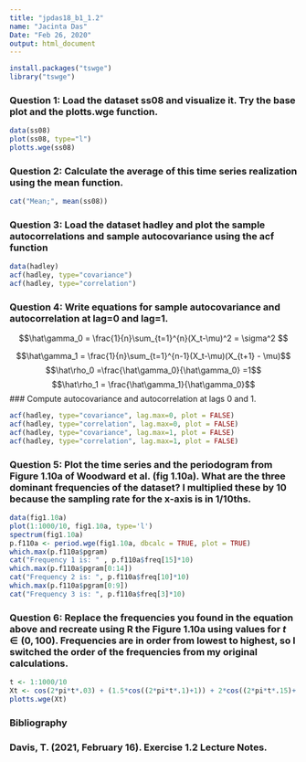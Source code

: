 ---
title: "jpdas18_b1_1.2"
name: "Jacinta Das"
Date: "Feb 26, 2020"
output: html_document
---

``` {r}
install.packages("tswge")
library("tswge")
```
### Question 1: Load the dataset ss08 and visualize it. Try the base plot and the plotts.wge function. 
```{r}
data(ss08)
plot(ss08, type="l")
plotts.wge(ss08)
``` 
### Question 2: Calculate the average of this time series realization using the mean function.
```{r}
cat("Mean;", mean(ss08))
``` 
### Question 3: Load the dataset hadley and plot the sample autocorrelations and sample autocovariance using the acf function
```{r}
data(hadley)
acf(hadley, type="covariance")
acf(hadley, type="correlation")
``` 
### Question 4: Write equations for sample autocovariance and autocorrelation at lag=0 and lag=1.
$$\hat\gamma_0 = \frac{1}{n}\sum_{t=1}^{n}(X_t-\mu)^2 = \sigma^2 $$

$$\hat\gamma_1 = \frac{1}{n}\sum_{t=1}^{n-1}(X_t-\mu)(X_{t+1} - \mu)$$
$$\hat\rho_0 =\frac{\hat\gamma_0}{\hat\gamma_0}  =1$$
$$\hat\rho_1 = \frac{\hat\gamma_1}{\hat\gamma_0}$$
### Compute autocovariance and autocorrelation at lags 0 and 1. 
```{r}
acf(hadley, type="covariance", lag.max=0, plot = FALSE)
acf(hadley, type="correlation", lag.max=0, plot = FALSE)
acf(hadley, type="covariance", lag.max=1, plot = FALSE)
acf(hadley, type="correlation", lag.max=1, plot = FALSE)
```

### Question 5: Plot the time series and the periodogram from Figure 1.10a of Woodward et al. (fig 1.10a). What are the three dominant frequencies of the dataset? I multiplied these by 10 because the sampling rate for the x-axis is in 1/10ths.
```{r}
data(fig1.10a)
plot(1:1000/10, fig1.10a, type='l')
spectrum(fig1.10a)
p.f110a <- period.wge(fig1.10a, dbcalc = TRUE, plot = TRUE)
which.max(p.f110a$pgram)
cat("Frequency 1 is: " , p.f110a$freq[15]*10)
which.max(p.f110a$pgram[0:14])
cat("Frequency 2 is: ", p.f110a$freq[10]*10)
which.max(p.f110a$pgram[0:9])
cat("Frequency 3 is: ", p.f110a$freq[3]*10)
```

### Question 6: Replace the frequencies you found in the equation above and recreate using R the Figure 1.10a using values for $t \in (0,100)$. Frequencies are in order from lowest to highest, so I switched the order of the frequencies from my original calculations.

```{r}
t <- 1:1000/10
Xt <- cos(2*pi*t*.03) + (1.5*cos((2*pi*t*.1)+1)) + 2*cos((2*pi*t*.15)+ 2.5)
plotts.wge(Xt)

```
### Bibliography
### Davis, T. (2021, February 16). Exercise 1.2 Lecture Notes.